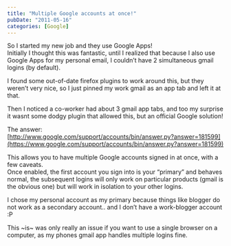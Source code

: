 ```yaml
---
title: "Multiple Google accounts at once!"
pubDate: "2011-05-16"
categories: [Google]
---
```


So I started my new job and they use Google Apps!  
Initially I thought this was fantastic, until I realized that because I also use Google Apps for my personal email, I couldn’t have 2 simultaneous gmail logins (by default).

I found some out-of-date firefox plugins to work around this, but they weren’t very nice, so I just pinned my work gmail as an app tab and left it at that.

Then I noticed a co-worker had about 3 gmail app tabs, and too my surprise it wasnt some dodgy plugin that allowed this, but an official Google solution!

The answer:  
[http://www.google.com/support/accounts/bin/answer.py?answer=181599](https://www.google.com/support/accounts/bin/answer.py?answer=181599)

This allows you to have multiple Google accounts signed in at once, with a few caveats.  
Once enabled, the first account you sign into is your “primary” and behaves normal, the subsequent logins will only work on particular products (gmail is the obvious one) but will work in isolation to your other logins.

I chose my personal account as my primary because things like blogger do not work as a secondary account.. and I don’t have a work-blogger account :P

This ~is~ was only really an issue if you want to use a single browser on a computer, as my phones gmail app handles multiple logins fine.

